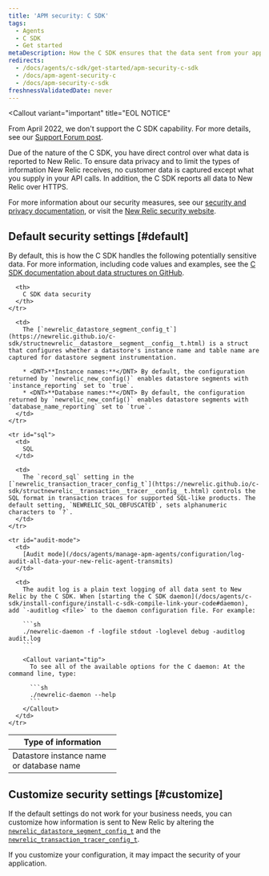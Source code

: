 ```yaml
---
title: 'APM security: C SDK'
tags:
  - Agents
  - C SDK
  - Get started
metaDescription: How the C SDK ensures that the data sent from your application to be monitored by New Relic is secure.
redirects:
  - /docs/agents/c-sdk/get-started/apm-security-c-sdk
  - /docs/apm-agent-security-c
  - /docs/apm-security-c-sdk
freshnessValidatedDate: never
---
```


<Callout
  variant="important"
  title="EOL NOTICE"
  >
  From April 2022, we don't support the C SDK capability. For more details, see our [Support Forum post](https://discuss.newrelic.com/t/q1-bulk-eol-announcement-fy23/181744).
</Callout>

Due of the nature of the C SDK, you have direct control over what data is reported to New Relic. To ensure data privacy and to limit the types of information New Relic receives, no customer data is captured except what you supply in your API calls. In addition, the C SDK reports all data to New Relic over HTTPS.

For more information about our security measures, see our [security and privacy documentation](/docs/using-new-relic/new-relic-security/security/security-matters-data-privacy-new-relic), or visit the [New Relic security website](https://newrelic.com/security).

## Default security settings [#default]

By default, this is how the C SDK handles the following potentially sensitive data. For more information, including code values and examples, see the [C SDK documentation about data structures on GitHub](https://newrelic.github.io/c-sdk/annotated.html).

<table>
  <thead>
    <tr>
      <th width="200px">
        Type of information
      </th>

      <th>
        C SDK data security
      </th>
    </tr>
  </thead>

  <tbody>
    <tr id="name">
      <td>
        Datastore instance name or database name
      </td>

      <td>
        The [`newrelic_datastore_segment_config_t`](https://newrelic.github.io/c-sdk/structnewrelic__datastore__segment__config__t.html) is a struct that configures whether a datastore's instance name and table name are captured for datastore segment instrumentation.

        * <DNT>**Instance names:**</DNT> By default, the configuration returned by `newrelic_new_config()` enables datastore segments with `instance_reporting` set to `true`.
        * <DNT>**Database names:**</DNT> By default, the configuration returned by `newrelic_new_config()` enables datastore segments with `database_name_reporting` set to `true`.
      </td>
    </tr>

    <tr id="sql">
      <td>
        SQL
      </td>

      <td>
        The `record_sql` setting in the [`newrelic_transaction_tracer_config_t`](https://newrelic.github.io/c-sdk/structnewrelic__transaction__tracer__config__t.html) controls the SQL format in transaction traces for supported SQL-like products. The default setting, `NEWRELIC_SQL_OBFUSCATED`, sets alphanumeric characters to `?`.
      </td>
    </tr>

    <tr id="audit-mode">
      <td>
        [Audit mode](/docs/agents/manage-apm-agents/configuration/log-audit-all-data-your-new-relic-agent-transmits)
      </td>

      <td>
        The audit log is a plain text logging of all data sent to New Relic by the C SDK. When [starting the C SDK daemon](/docs/agents/c-sdk/install-configure/install-c-sdk-compile-link-your-code#daemon), add `-auditlog <file>` to the daemon configuration file. For example:

        ```sh
        ./newrelic-daemon -f -logfile stdout -loglevel debug -auditlog audit.log
        ```

        <Callout variant="tip">
          To see all of the available options for the C daemon: At the command line, type:

          ```sh
          ./newrelic-daemon --help
          ```
        </Callout>
      </td>
    </tr>
  </tbody>
</table>

## Customize security settings [#customize]

If the default settings do not work for your business needs, you can customize how information is sent to New Relic by altering the [`newrelic_datastore_segment_config_t`](https://newrelic.github.io/c-sdk/structnewrelic__datastore__segment__config__t.html) and the [`newrelic_transaction_tracer_config_t`](https://newrelic.github.io/c-sdk/structnewrelic__transaction__tracer__config__t.html).

<Callout variant="caution">
  If you customize your configuration, it may impact the security of your application.
</Callout>
